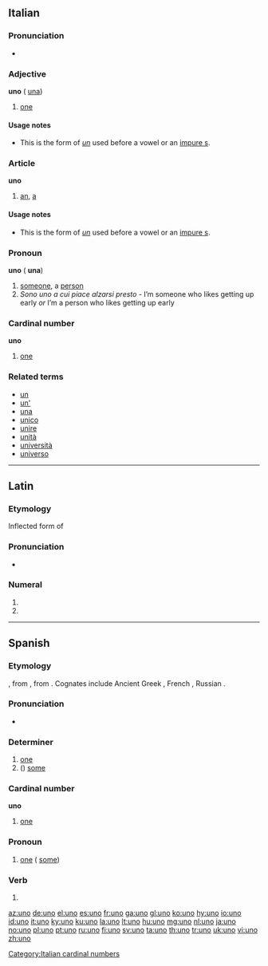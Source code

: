 {{also|ünő|Uno}}
==Italian==

===Pronunciation===
{{rfap}}
* {{IPA|[ˈuno]|lang=it}}

===Adjective===
'''uno''' {{m}} ({{f}} [[una#Italian|una]])

# [[one]]

====Usage notes====
* This is the form of ''[[un#Italian|un]]'' used before a vowel or an [[impure s]].

===Article===
'''uno''' {{m}}

# [[an]], [[a]]

====Usage notes====
* This is the form of ''[[un#Italian|un]]'' used before a vowel or an [[impure s]].

===Pronoun===
'''uno''' {{m}} ({{f}} '''una''')

# [[someone]], a [[person]]
# ''Sono uno a cui piace alzarsi presto'' - I’m someone who likes getting up early ''or'' I’m a person who likes getting up early

===Cardinal number===
{{cardinalbox|it|0|1|2|zero|due|ord=primo}}
'''uno'''

# [[one]]

===Related terms===
* [[un]]
* [[un']]
* [[una]]
* [[unico]]
* [[unire]]
* [[unità]]
* [[università]]
* [[universo]]

[[Category:Italian cardinal numbers]]

----

==Latin==

===Etymology===
Inflected form of {{term|unus|ūnus|one|lang=la}}

===Pronunciation===
* {{a|Classical}} {{IPA|/ˈu:.noː/|lang=la}}

===Numeral===
{{la-num-form|ūnō}}

# {{inflection of|unus|ūnus|abl|m|s|lang=la}}
# {{inflection of|unus|ūnus|abl|n|s|lang=la}}

----

==Spanish==

===Etymology===
{{etyl|la|es}} {{term|unus|lang=la}}, from {{OL.|es}} {{term|oinos|lang=la}}, from {{proto|Indo-European|óynos|lang=es|one, single}}. Cognates include Ancient Greek {{term|sc=polytonic|οἶος|tr=oios|lang=grc}}, French {{term|un|lang=fr}}, Russian {{term|один|sc=Cyrl|tr=odin|lang=ru}}.

===Pronunciation===
* {{audio|es-us-uno.ogg|Audio (US)}}

===Determiner===
{{infl|es|determiner}}

# [[one]]
# ({{p}}) [[some]]

===Cardinal number===
'''uno'''
{{cardinalbox|es|0|1|2|cero|dos|ord=primero}}
# {{cardinal|lang=es}} [[one]]

===Pronoun===
{{infl|es|pronoun|pl|unos}}

# [[one]] ({{p}} [[some]])

===Verb===
{{es-verb-form|unir}}

# {{es-verb form of|person=first-person|number=singular|tense=present|mood=indicative|ending=ir|verb=[[unir]]}}

[[az:uno]]
[[de:uno]]
[[el:uno]]
[[es:uno]]
[[fr:uno]]
[[ga:uno]]
[[gl:uno]]
[[ko:uno]]
[[hy:uno]]
[[io:uno]]
[[id:uno]]
[[it:uno]]
[[ky:uno]]
[[ku:uno]]
[[la:uno]]
[[lt:uno]]
[[hu:uno]]
[[mg:uno]]
[[nl:uno]]
[[ja:uno]]
[[no:uno]]
[[pl:uno]]
[[pt:uno]]
[[ru:uno]]
[[fi:uno]]
[[sv:uno]]
[[ta:uno]]
[[th:uno]]
[[tr:uno]]
[[uk:uno]]
[[vi:uno]]
[[zh:uno]]